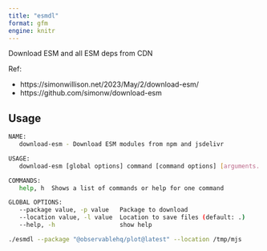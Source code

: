 ```yaml
---
title: "esmdl"
format: gfm
engine: knitr
---
```


Download ESM and all ESM deps from CDN

Ref: 

- https://simonwillison.net/2023/May/2/download-esm/
- https://github.com/simonw/download-esm

## Usage

```bash
NAME:
   download-esm - Download ESM modules from npm and jsdelivr

USAGE:
   download-esm [global options] command [command options] [arguments...]

COMMANDS:
   help, h  Shows a list of commands or help for one command

GLOBAL OPTIONS:
   --package value, -p value   Package to download
   --location value, -l value  Location to save files (default: .)
   --help, -h                  show help
```

```bash
./esmdl --package "@observablehq/plot@latest" --location /tmp/mjs
```